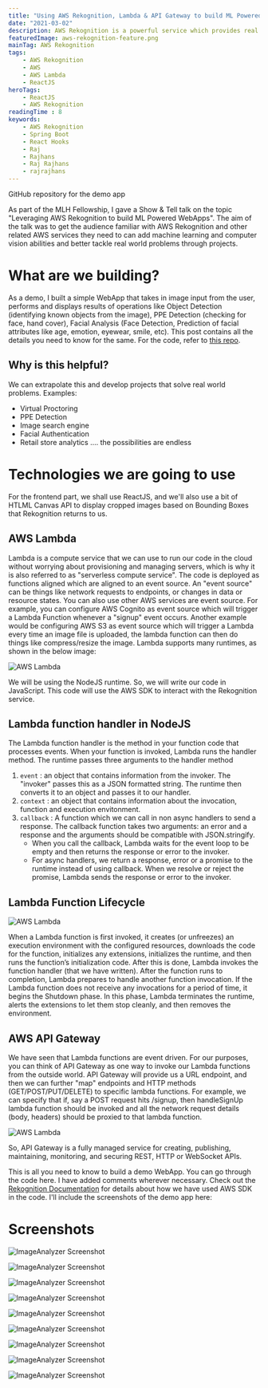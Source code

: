 ```yaml
---
title: "Using AWS Rekognition, Lambda & API Gateway to build ML Powered WebApps"
date: "2021-03-02"
description: AWS Rekognition is a powerful service which provides real time image & video analysis using deep learning. This post explains how to use the service by creating a simple web app using ReactJS and using Rekognition with AWS Lambda & API Gateway.
featuredImage: aws-rekognition-feature.png
mainTag: AWS Rekognition
tags:
    - AWS Rekognition
    - AWS
    - AWS Lambda
    - ReactJS
heroTags:
    - ReactJS
    - AWS Rekognition
readingTime : 8
keywords:
    - AWS Rekognition
    - Spring Boot
    - React Hooks
    - Raj
    - Rajhans
    - Raj Rajhans
    - rajrajhans
---
```


<Alert><ExtLink link="https://github.com/rajrajhans/mlh-show-and-tell-aws-rekognition">GitHub repository for the demo app</ExtLink></Alert>

As part of the MLH Fellowship, I gave a Show & Tell talk on the topic "Leveraging AWS Rekognition to build ML Powered WebApps". The aim of the talk was to get the audience familiar with AWS Rekognition and other related AWS services they need to can add machine learning and computer vision abilities and better tackle real world problems through projects.

# What are we building?
As a demo, I built a simple WebApp that takes in image input from the user, performs and displays results of operations like Object Detection (identifying known objects from the image), PPE Detection (checking for face, hand cover), Facial Analysis (Face Detection, Prediction of facial attributes like age, emotion, eyewear, smile, etc). This post contains all the details you need to know for the same. For the code, refer to [this repo](https://github.com/rajrajhans/mlh-show-and-tell-aws-rekognition).

## Why is this helpful?
We can extrapolate this and develop projects that solve real world problems. Examples:
- Virtual Proctoring
- PPE Detection
- Image search engine
- Facial Authentication
- Retail store analytics
.... the possibilities are endless

# Technologies we are going to use

For the frontend part, we shall use ReactJS, and we'll also use a bit of HTLML Canvas API to display cropped images based on Bounding Boxes that Rekognition returns to us.

## AWS Lambda

Lambda is a compute service that we can use to run our code in the cloud without worrying about provisioning and managing servers, which is why it is also referred to as "serverless compute service". The code is deployed as functions aligned which are aligned to an event source. An "event source" can be things like network requests to endpoints, or changes in data or resource states. You can also use other AWS services are event source. For example, you can configure AWS Cognito as event source which will trigger a Lambda Function whenever a "signup" event occurs. Another example would be configuring AWS S3 as event source which will trigger a Lambda every time an image file is uploaded, the lambda function can then do things like compress/resize the image. Lambda supports many runtimes, as shown in the below image:

<ImageWrapper>

![AWS Lambda](serverless_applications.png)

</ImageWrapper>

We will be using the NodeJS runtime. So, we will write our code in JavaScript. This code will use the AWS SDK to interact with the Rekognition service.

## Lambda function handler in NodeJS

The Lambda function handler is the method in your function code that processes events. When your function is invoked, Lambda runs the handler method. The runtime passes three arguments to the handler method

1. `event` : an object that contains information from the invoker. The "invoker" passes this as a JSON formatted string. The runtime then converts it to an object and passes it to our handler.
2. `context` : an object that contains information about the invocation, function and execution envitonment.
3. `callback` : A function which we can call in non async handlers to send a response. The callback function takes two arguments: an error and a response and the arguments should be compatible with JSON.stringify.
    - When you call the callback, Lambda waits for the event loop to be empty and then returns the response or error to the invoker.
    - For async handlers, we return a response, error or a promise to the runtime instead of using callback. When we resolve or reject the promise, Lambda sends the response or error to the invoker.

## Lambda Function Lifecycle

<ImageWrapper>

![AWS Lambda](function_lifecycle.png)

</ImageWrapper>

When a Lambda function is first invoked, it creates (or unfreezes) an execution environment with the configured resources, downloads the code for the function, initializes any extensions, initializes the runtime, and then runs the function’s initialization code. After this is done, Lambda invokes the function handler (that we have written). After the function runs to completion, Lambda prepares to handle another function invocation. If the Lambda function does not receive any invocations for a period of time, it begins the Shutdown phase. In this phase, Lambda terminates the runtime, alerts the extensions to let them stop cleanly, and then removes the environment.


## AWS API Gateway
We have seen that Lambda functions are event driven. For our purposes, you can think of API Gateway as one way to invoke our Lambda functions from the outside world. API Gateway will provide us a URL endpoint, and then we can further "map" endpoints and HTTP methods (GET/POST/PUT/DELETE) to specific lambda functions. For example, we can specify that if, say a POST request hits /signup, then handleSignUp lambda function should be invoked and all the network request details (body, headers) should be proxied to that lambda function.

<ImageWrapper>

![AWS Lambda](reko_api_gateway.png)

</ImageWrapper>

So, API Gateway is a fully managed service for creating, publishing, maintaining, monitoring, and securing REST, HTTP or WebSocket APIs.

This is all you need to know to build a demo WebApp. You can go through the code here. I have added comments wherever necessary. Check out the [Rekognition Documentation](https://docs.aws.amazon.com/rekognition/latest/dg/API_Reference.html) for details about how we have used AWS SDK in the code. I'll include the screenshots of the demo app here:

# Screenshots

<ImageWrapper>

![ImageAnalyzer Screenshot](rekognition_imageanalyzer_ss_1.png)

</ImageWrapper>


<ImageWrapper>

![ImageAnalyzer Screenshot](rekognition_imageanalyzer_ss_2.png)

</ImageWrapper>


<ImageWrapper>

![ImageAnalyzer Screenshot](rekognition_imageanalyzer_ss_3.png)

</ImageWrapper>


<ImageWrapper>

![ImageAnalyzer Screenshot](rekognition_imageanalyzer_ss_4.png)

</ImageWrapper>


<ImageWrapper>

![ImageAnalyzer Screenshot](rekognition_imageanalyzer_ss_5.png)

</ImageWrapper>


<ImageWrapper>

![ImageAnalyzer Screenshot](rekognition_imageanalyzer_ss_6.png)

</ImageWrapper>


<ImageWrapper>

![ImageAnalyzer Screenshot](rekognition_imageanalyzer_ss_7.png)

</ImageWrapper>


<ImageWrapper>

![ImageAnalyzer Screenshot](rekognition_imageanalyzer_ss_8.png)

</ImageWrapper>


<ImageWrapper>

![ImageAnalyzer Screenshot](rekognition_imageanalyzer_ss_9.png)

</ImageWrapper>


